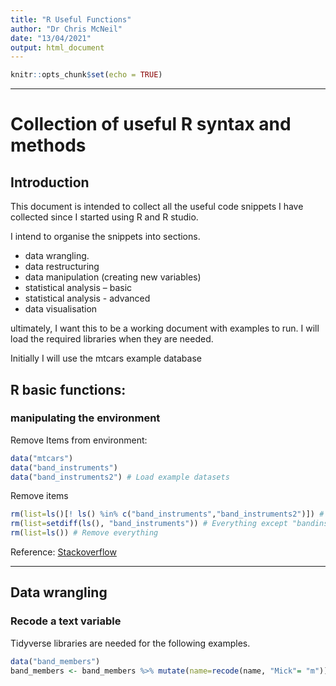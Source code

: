 ```yaml
---
title: "R Useful Functions"
author: "Dr Chris McNeil"
date: "13/04/2021"
output: html_document
---
```


```r
knitr::opts_chunk$set(echo = TRUE)
```

*** 
# Collection of useful R syntax and methods

## Introduction

This document is intended to collect all the useful code snippets I have collected since I started using R and R studio.

I intend to organise the snippets into sections.

* data wrangling.
* data restructuring
* data manipulation (creating new variables)
* statistical analysis – basic
* statistical analysis - advanced
* data visualisation

ultimately, I want this to be a working document with examples to run. I will load the required libraries when they are needed.

Initially I will use the mtcars example database

## R basic functions:

### manipulating the environment

Remove  Items from environment:

```r
data("mtcars")
data("band_instruments")
data("band_instruments2") # Load example datasets
```

Remove items
```r
rm(list=ls()[! ls() %in% c("band_instruments","band_instruments2")]) # Everything except Band instruments
rm(list=setdiff(ls(), "band_instruments")) # Everything except "bandinstruments"
rm(list=ls()) # Remove everything
```
Reference:
[Stackoverflow](https://stackoverflow.com/questions/6190051/how-can-i-remove-all-objects-but-one-from-the-workspace-in-r)

***

## Data wrangling

### Recode a text variable

Tidyverse libraries are needed for the following examples.

```r
data("band_members")
band_members <- band_members %>% mutate(name=recode(name, "Mick"= "m"))
```





